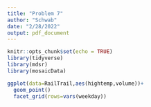 ```yaml
---
title: "Problem 7"
author: "Schwab"
date: "2/28/2022"
output: pdf_document
---
```


```r
knitr::opts_chunk$set(echo = TRUE)
library(tidyverse)
library(mdsr)
library(mosaicData)
```

```r
ggplot(data=RailTrail,aes(hightemp,volume))+
  geom_point()
  facet_grid(rows=vars(weekday))

```
